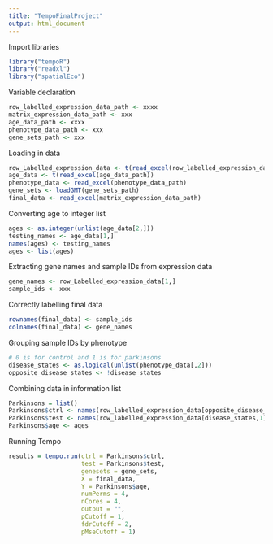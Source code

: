 ```yaml
---
title: "TempoFinalProject"
output: html_document
---
```


Import libraries
```r
library("tempoR")
library("readxl")
library("spatialEco")
```

Variable declaration
```r
row_labelled_expression_data_path <- xxxx
matrix_expression_data_path <- xxx
age_data_path <- xxxx
phenotype_data_path <- xxx
gene_sets_path <- xxx
```

Loading in data
```r
row_Labelled_expression_data <- t(read_excel(row_labelled_expression_data_path))
age_data <- t(read_excel(age_data_path))
phenotype_data <- read_excel(phenotype_data_path)
gene_sets <- loadGMT(gene_sets_path)
final_data <- read_excel(matrix_expression_data_path)
```

Converting age to integer list
```r
ages <- as.integer(unlist(age_data[2,]))
testing_names <- age_data[1,]
names(ages) <- testing_names
ages <- list(ages)
```

Extracting gene names and sample IDs from expression data
```r
gene_names <- row_Labelled_expression_data[1,]
sample_ids <- xxx
```

Correctly labelling final data
```r
rownames(final_data) <- sample_ids
colnames(final_data) <- gene_names
```

Grouping sample IDs by phenotype
```r
# 0 is for control and 1 is for parkinsons
disease_states <- as.logical(unlist(phenotype_data[,2]))
opposite_disease_states <- !disease_states
```

Combining data in information list
```r
Parkinsons = list()
Parkinsons$ctrl <- names(row_labelled_expression_data[opposite_disease_states,1])
Parkinsons$test <- names(row_labelled_expression_data[disease_states,1])
Parkinsons$age <- ages
```

Running Tempo
```r
results = tempo.run(ctrl = Parkinsons$ctrl,
                    test = Parkinsons$test,
                    genesets = gene_sets,
                    X = final_data,
                    Y = Parkinsons$age,
                    numPerms = 4,
                    nCores = 4,
                    output = "",
                    pCutoff = 1,
                    fdrCutoff = 2,
                    pMseCutoff = 1)
```